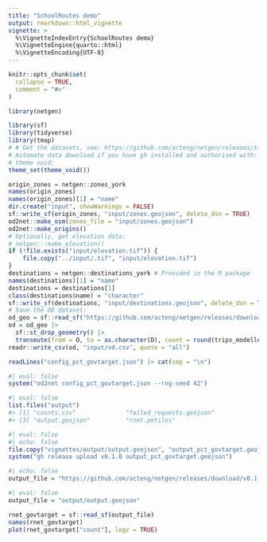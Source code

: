 ```yaml
---
title: "SchoolRoutes demo"
output: rmarkdown::html_vignette
vignette: >
  %\VignetteIndexEntry{SchoolRoutes demo}
  %\VignetteEngine{quarto::html}
  %\VignetteEncoding{UTF-8}
---
```


```r
knitr::opts_chunk$set(
  collapse = TRUE,
  comment = "#>"
)
```

```r
library(netgen)
```


```r
library(sf)
library(tidyverse)
library(tmap)
# # Get the datasets, see: https://github.com/acteng/netgen/releases/tag/v0.1.0
# Automate data download if you have gh installed and authorised with:
# theme void:
theme_set(theme_void())
```

```r
origin_zones = netgen::zones_york
names(origin_zones)
names(origin_zones)[1] = "name"
dir.create("input", showWarnings = FALSE)
sf::write_sf(origin_zones, "input/zones.geojson", delete_dsn = TRUE)
od2net::make_osm(zones_file = "input/zones.geojson")
od2net::make_origins()
# Optionally, get elevation data:
# netgen:::make_elevation()
if (!file.exists("input/elevation.tif")) {
    file.copy("../input/.tif", "input/elevation.tif")
}
destinations = netgen::destinations_york # Provided in the R package
names(destinations)[1] = "name"
destinations = destinations[1]
class(destinations$name) = "character"
sf::write_sf(destinations, "input/destinations.geojson", delete_dsn = TRUE)
# Save the OD dataset:
od_geo = sf::read_sf("https://github.com/acteng/netgen/releases/download/v0.1.0/res_output.geojson")
od = od_geo |>
  sf::st_drop_geometry() |>
  transmute(from = O, to = as.character(D), count = round(trips_modelled))
readr::write_csv(od, "input/od.csv", quote = "all")
```

```r
readLines("config_pct_govtarget.json") |> cat(sep = "\n")
```

```r
#| eval: false
system("od2net config_pct_govtarget.json --rng-seed 42")
```

```r
#| eval: false
list.files("output")
#> [1] "counts.csv"              "failed_requests.geojson"
#> [3] "output.geojson"          "rnet.pmtiles"
```


```r
#| eval: false
#| echo: false
file.copy("vignettes/output/output.geojson", "output_pct_govtarget.geojson")
system("gh release upload v0.1.0 output_pct_govtarget.geojson")
```


```r
#| echo: false
output_file = "https://github.com/acteng/netgen/releases/download/v0.1.0/output_pct_govtarget.geojson"
```

```r
#| eval: false
output_file = "output/output.geojson"
```


```r
rnet_govtarget = sf::read_sf(output_file)
names(rnet_govtarget)
plot(rnet_govtarget["count"], logz = TRUE)
```